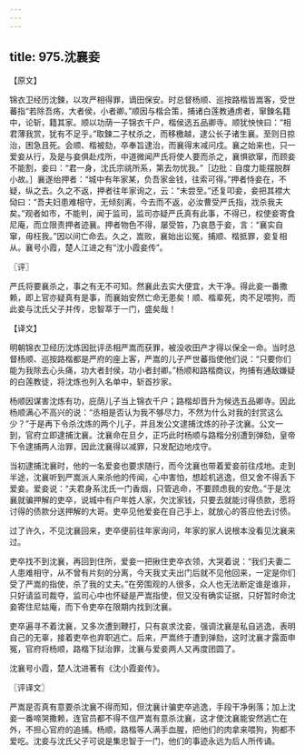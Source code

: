 ```yaml
---
---
---
```

title: 975.沈襄妾
---



【原文】

锦衣卫经历沈鍊，以攻严相得罪，谪田保安。时总督杨顺、巡按路楷皆嵩客，受世蕃指“若除吾疡，大者侯，小者卿。”顺因与楷合策，捕诸白莲教通虏者，窜鍊名籍中，论斩，籍其家。顺以功荫一子锦衣千户，楷侯选五品卿寺。顺犹怏怏曰：“相君薄我赏，犹有不足乎。”取鍊二子杖杀之，而移檄越，逮公长子诸生襄。至则日掠治，困急且死。会顺、楷被劾，卒奉旨逮治，而襄得末减问戍。襄之始来也，只一爱妾从行，及是与妾俱赴戍所，中道微闻严氏将使人要而杀之，襄惧欲窜，而顾妾不能割，妾曰：“君一身，沈氏宗祧所系，第去勿忧我。”［边批：自度力能摆脱群小故。］襄遂绐押者：“城中有年家某，负吾家金钱，往索可得。”押者恃妾在，不疑，纵之去。久之不返，押者往年家询之，云：“未尝至。”还复叩妾，妾把其襟大恸曰：“吾夫妇患难相守，无倾刻离，今去而不返，必汝曹受严氏指，戕杀我夫矣。”观者如市，不能判，闻于监司，监司亦疑严氏真有此事，不得已，权使妾寄食尼庵，而立限责押者迹襄。押者物色不得，屡受笞，乃哀恳于妾，言：“襄实自窜，毋枉我。”因以间亡命去。久之，嵩败，襄始出讼冤，捕顺、楷抵罪，妾复相从。襄号小霞，楚人江进之有“沈小霞妾传”。

〖评〗

严氏将要襄杀之，事之有无不可知。然襄此去实大便宜，大干净。得此妾一番撒赖，即上官亦疑真有是事，而襄始安然亡命无患矣！顺、楷辈死，肉不足喂狗，而此妾与沈氏父子并传，忠智萃于一门，盛矣哉！

【译文】

明朝锦衣卫经历沈炼因批评丞相严嵩而获罪，被没收田产才得以保全一命。当时总督杨顺、巡按路楷都是严府的座上客，严嵩的儿子严世蕃指使他们说：“只要你们能为我除去心头痛，功大者封侯，功小者封卿。”杨顺和路楷商议，拘捕有通敌嫌疑的白莲教徒，将沈炼也列入名单中，斩首抄家。

杨顺因谋害沈炼有功，庇荫儿子当上锦衣千户；路楷却晋升为候选五品卿寺。因此杨顺满心不高兴的说：“丞相是否认为我不够尽力，不然为什么对我的封赏这么少？”于是再下令杀沈炼的两个儿子，并且发公文逮捕沈炼的孙子沈襄。公文一到，官府立即逮捕沈襄。沈襄命在旦夕，正巧此时杨顺与路楷分别遭到弹劾，皇帝下令逮捕两人治罪，因此沈襄得以减罪，只发配边地戍守。

当初逮捕沈襄时，他的一名爱妾也要求随行，而今沈襄也带着爱妾前往戍地。走到半途，沈襄听到严嵩派人来杀他的传闻，心中害怕，想趁机逃逸，但又舍不得丢下爱妾。爱妾说：“夫君身系沈氏一门香烟，只管逃命，不要顾虑我的安危。”于是沈襄就骗押解的吏卒，说城中有户年姓人家，欠沈家钱，只要去就能讨得债款，愿将讨得的债款分送押解的大哥。吏卒见他爱妾在自己手上，就放心的答应他去讨债。

过了许久，不见沈襄回来，吏卒便前往年家询问，年家的家人说根本没看见沈襄来过。

吏卒找不到沈襄，再回到住所，爱妾一把揪住吏卒衣领，大哭着说：“我们夫妻二人患难相守，从不曾有片刻的分离，今天我丈夫出门后就不见他回来，一定是你们受了严嵩的指使，杀了我的丈夫。”在旁围观的人很多，众人也无法断定谁是谁非，只好请监司裁夺，监司心中也怀疑是严嵩指使，但又没有确实证据，只好暂时命沈妾寄住尼姑庵，而下令吏卒在限期内找到沈襄。

吏卒遍寻不着沈襄，又多次遭到鞭打，只有哀求沈妾，强调沈襄是私自逃逸，表明自己的无辜，接着吏卒也弃职逃亡。后来，严嵩终于遭到弹劾，这时沈襄才露面申冤，官府将杨顺，路楷下狱治罪，沈襄与爱妾两人又再度团圆了。

沈襄号小霞，楚人沈进著有《沈小霞妾传》。

〖评译文〗

严嵩是否真有意要杀沈襄不得而知，但沈襄计骗吏卒逃逸，手段干净俐落；加上沈妾一番啼哭撒赖，连官员都不得不信严嵩有意杀沈襄，这才使沈襄能安然逃亡在外，不担心官府的追捕。杨顺，路楷等人满手血腥，把他们的肉拿来喂狗，狗都不爱吃。沈妾与沈氏父子可说是集忠智于一门，他们的事迹永远为后人所传诵。